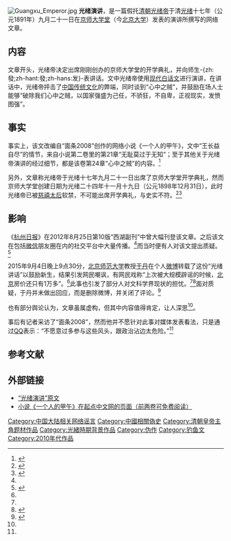 [[File:Guangxu_Emperor.jpg|thumb]]
'''光绪演讲'''，是一篇假托[[清朝|清朝]][[光绪帝|光绪帝]]于清[[光绪|光绪]]十七年（公元1891年）九月二十一日在[[京师大学堂|京师大学堂]]（今[[北京大学|北京大学]]）发表的演讲所撰写的网络文章。

==内容==
文章开头，光绪帝决定出席刚刚创办的京师大学堂的开学典礼，并向师生-{zh:發;zh-hant:發;zh-hans:发}-表讲话。文中光绪帝使用[[现代白话文|现代白话文]]进行演讲，在讲话中，光绪帝抨击了[[中国传统文化|中国传统文化]]的弊端，同时谈到“心中之贼”，并鼓励在场人士能够“破除我们心中之贼，以国家强盛为己任，不骄狂，不自卑，正视现实，发愤图强”。

==事实==
事实上，该文改编自“面条2008”创作的网络小说《一个人的甲午》，文中“王长益自尽”的情节，来自小说第二卷里的第21章“无耻莫过于无知”；至于其他关于光绪帝演讲的经过细节，都是该卷第24章“心中之贼”的内容。<ref name="cnr">{{cite web|title=于丹借“光绪演讲”鼓励新生 网友：这个讲话是伪造的|url=http://news.sciencenet.cn/htmlnews/2015/9/326283.shtm|accessdate=2015-10-30|date=2015-09-05|publisher=科学网|agency=央广网|archiveurl=https://web.archive.org/web/20151008064205/http://news.sciencenet.cn/htmlnews/2015/9/326283.shtm|archivedate=2015-10-08|dead-url=no}}</ref>

另外，文章称光绪帝于光绪十七年九月二十一日出席了京师大学堂开学典礼，然而京师大学堂创建日期为光绪二十四年十一月十九日（公元1898年12月31日），此时光绪帝已被[[慈禧太后|慈禧太后]]软禁，不可能出席开学典礼，与史实不符。<ref name="ren">{{cite web|title=人民日报读书管见：以求真精神破除谣言|url=http://opinion.people.com.cn/n/2013/0924/c1003-23012813.html|accessdate=2015-09-05|author=熊建|date=2013-09-24|publisher=人民网|archiveurl=https://web.archive.org/web/20160304084332/http://opinion.people.com.cn/n/2013/0924/c1003-23012813.html|archivedate=2016-03-04|dead-url=no}}</ref><ref>{{cite web|title=京师大学堂何以幸存|url=http://www.bjskpj.cn/index.php/beijing/34-education/197-2015-11-27-08-05-52|accessdate=2015-09-05|date=1998-09-16|work=中华读书报|publisher=光明网|archiveurl=https://web.archive.org/web/20171222015410/http://www.bjskpj.cn/index.php/beijing/34-education/197-2015-11-27-08-05-52|archivedate=2017-12-22|dead-url=yes}}</ref>

==影响==
《[[杭州日报|杭州日报]]》在2012年8月25日第10版“西湖副刊”中曾大幅刊登该文章。之后该文在包括[[微信|微信]]朋友圈在内的社交平台中大量传播。<ref name="ren" />而当时便有人对该文提出质疑。<ref name="jnrb">{{cite web|title=假“光绪讲话”为何一再重现？|url=http://jnrb.e23.cn/shtml/jinrb/20150909/1480357.shtml|accessdate=2015-10-30|author=李雪萌|date=2015-09-09|work=济南日报|publisher=舜网|archiveurl=https://web.archive.org/web/20160304100303/http://jnrb.e23.cn/shtml/jinrb/20150909/1480357.shtml|archivedate=2016-03-04|dead-url=no}}</ref>

2015年9月4日晚上9点30分，[[北京师范大学|北京师范大学]]教授[[于丹|于丹]]在个人[[新浪微博|微博]]转载了这份“光绪讲话”以鼓励新生，结果引发网民嘲讽，有网民戏称“上次被大规模辟谣的时候，[[北京|北京]]房价还只有1万多”。<ref name="jnrb" />此事也引发了部分人对文科学界现状的担忧。<ref name="cnr" /><ref>{{cite web|title=心灵鸡汤大师栽在鸡汤上|url=http://news.163.com/15/0906/06/B2QDVL0L00014AED.html|accessdate=2015-09-06|author=柴辣|date=2015-09-06|work=南方都市报|publisher=网易|archiveurl=https://web.archive.org/web/20151208061951/http://news.163.com/15/0906/06/B2QDVL0L00014AED.html|archivedate=2015-12-08|dead-url=yes}}</ref>面对质疑，于丹并未做出回应，而是删除微博，并关闭了评论。<ref name="gongren">{{cite news|url=http://media.workercn.cn/grrb/2015_09/14/GR0506.htm|title=【言论】于丹引“光绪讲话”惹风波的文化启示|publisher=中工网|work=工人日报|author=许民彤|accessdate=2015-10-30|date=2015-09-14|dead-url=yes|archiveurl=https://web.archive.org/web/20151208071625/http://media.workercn.cn/grrb/2015_09/14/GR0506.htm|archivedate=2015-12-08}}</ref>

也有部分舆论认为，文章虽属虚构，但其中内容值得肯定，让人深思<ref name="jnrb" />。

事后有记者采访了“面条2008”，然而他并不愿针对此事对媒体发表看法，只是通过[[QQ|QQ]]表示：“不愿意过多参与这些风头，跟政治沾边太危险。”<ref name="jnrb" />

==参考文献==
{{Reflist|2}}

==外部链接==
*[http://culture.ifeng.com/8/detail_2012_05/27/14841561_0.shtml “光绪演讲”原文]{{Wayback|url=http://culture.ifeng.com/8/detail_2012_05/27/14841561_0.shtml |date=20150422205546 }}
*[http://read.qidian.com/BookReader/1230249.aspx 小说《一个人的甲午》在起点中文网的页面（前两卷可免费阅读）]{{dead link|date=2017年11月|bot=InternetArchiveBot|fix-attempted=yes}}

[[Category:中国大陆相关网络谣言|Category:中国大陆相关网络谣言]]
[[Category:中國相關偽史|Category:中國相關偽史]]
[[Category:清朝皇帝主角题材作品|Category:清朝皇帝主角题材作品]]
[[Category:光緒時期背景作品|Category:光緒時期背景作品]]
[[Category:伪作|Category:伪作]]
[[Category:钓鱼文|Category:钓鱼文]]
[[Category:2010年代作品|Category:2010年代作品]]